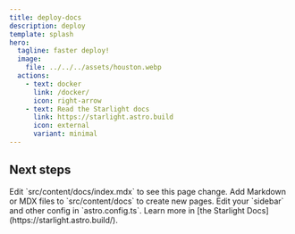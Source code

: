 ```yaml
---
title: deploy-docs
description: deploy
template: splash
hero:
  tagline: faster deploy!
  image:
    file: ../../../assets/houston.webp
  actions:
    - text: docker
      link: /docker/
      icon: right-arrow
    - text: Read the Starlight docs
      link: https://starlight.astro.build
      icon: external
      variant: minimal
---
```



## Next steps

<CardGrid stagger>
	<Card title="Update content" icon="pencil">
        Edit `src/content/docs/index.mdx` to see this page change.
	</Card>
	<Card title="Add new content" icon="add-document">
        Add Markdown or MDX files to `src/content/docs` to create new pages.
	</Card>
	<Card title="Configure your site" icon="setting">
        Edit your `sidebar` and other config in `astro.config.ts`.
	</Card>
	<Card title="Read the docs" icon="open-book">
        Learn more in [the Starlight Docs](https://starlight.astro.build/).
    </Card>
</CardGrid>
